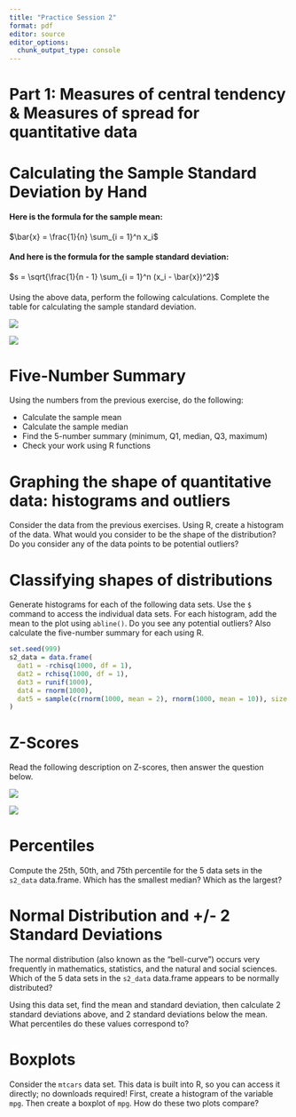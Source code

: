 ```yaml
---
title: "Practice Session 2"
format: pdf
editor: source
editor_options: 
  chunk_output_type: console
---
```


# Part 1:   Measures of central tendency 	&  Measures of spread for quantitative data	

# Calculating the Sample Standard Deviation by Hand

#### Here is the formula for the sample mean:

$\bar{x} = \frac{1}{n} \sum_{i = 1}^n x_i$

#### And here is the formula for the sample standard deviation:

$s = \sqrt{\frac{1}{n - 1} \sum_{i = 1}^n (x_i - \bar{x})^2}$

#### 


Using the above data, perform the following calculations. Complete the table
for calculating the sample standard deviation.

![](s_calc.png) 

![](s_sum.png)

# Five-Number Summary

Using the numbers from the previous exercise, do the following:

* Calculate the sample mean
* Calculate the sample median
* Find the 5-number summary (minimum, Q1, median, Q3, maximum)
* Check your work using R functions 

# Graphing the shape of quantitative data: histograms and outliers

Consider the data from the previous exercises. Using R, create a histogram of the data. What would you consider to be the shape of the distribution? Do you consider any of the data points to be potential outliers?

# Classifying shapes of distributions

Generate histograms for each of the following data sets. Use the `$` command to access the individual data sets. For each histogram, add the mean to the plot using `abline()`. Do you see any potential outliers? Also calculate the five-number summary for each using R.

```r
set.seed(999)
s2_data = data.frame(
  dat1 = -rchisq(1000, df = 1),
  dat2 = rchisq(1000, df = 1),
  dat3 = runif(1000),
  dat4 = rnorm(1000),
  dat5 = sample(c(rnorm(1000, mean = 2), rnorm(1000, mean = 10)), size = 1000)
)
```

# Z-Scores

Read the following description on Z-scores, then answer the question below.

![](z_score.png)

![](weather.png)


# Percentiles

Compute the 25th, 50th, and 75th percentile for the 5 data sets in the `s2_data` data.frame. Which has the smallest median? Which as the largest?

# Normal Distribution and +/- 2 Standard Deviations

The normal distribution (also known as the "bell-curve") occurs very frequently in mathematics, statistics, and the natural and social sciences. Which of the 5 data sets in the `s2_data` data.frame appears to be normally distributed?

Using this data set, find the mean and standard deviation, then calculate 2 standard deviations above, and 2 standard deviations below the mean. What percentiles do these values correspond to?

# Boxplots

Consider the `mtcars` data set. This data is built into R, so you can access it directly; no downloads required! First, create a histogram of the variable `mpg`. Then create a boxplot of `mpg`. How do these two plots compare? 




